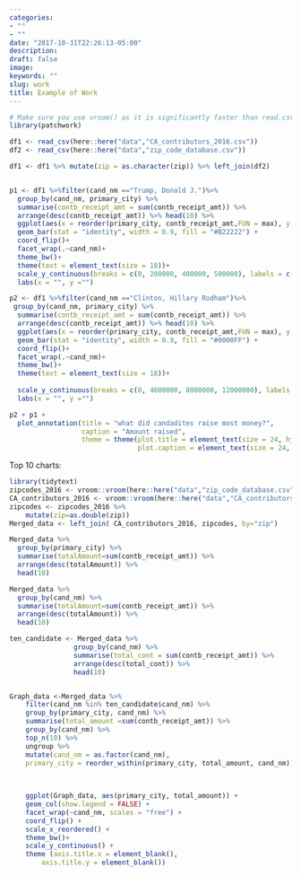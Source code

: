 ```yaml
---
categories:
- ""
- ""
date: "2017-10-31T22:26:13-05:00"
description:
draft: false
image:
keywords: ""
slug: work
title: Example of Work
---
```

```r
# Make sure you use vroom() as it is significantly faster than read.csv()
library(patchwork)

df1 <- read_csv(here::here("data","CA_contributors_2016.csv"))
df2 <- read_csv(here::here("data","zip_code_database.csv"))

df1 <- df1 %>% mutate(zip = as.character(zip)) %>% left_join(df2)


p1 <- df1 %>%filter(cand_nm =="Trump, Donald J.")%>%
  group_by(cand_nm, primary_city) %>% 
  summarise(contb_receipt_amt = sum(contb_receipt_amt)) %>%
  arrange(desc(contb_receipt_amt)) %>% head(10) %>%
  ggplot(aes(x = reorder(primary_city, contb_receipt_amt,FUN = max), y =contb_receipt_amt))+
  geom_bar(stat = "identity", width = 0.9, fill = "#B22222") +
  coord_flip()+
  facet_wrap(.~cand_nm)+
  theme_bw()+
  theme(text = element_text(size = 18))+
  scale_y_continuous(breaks = c(0, 200000, 400000, 500000), labels = c("$0", "$200,000", "$400,000", "$500,000"))+
  labs(x = "", y ="")

p2 <- df1 %>%filter(cand_nm =="Clinton, Hillary Rodham")%>%
 group_by(cand_nm, primary_city) %>% 
  summarise(contb_receipt_amt = sum(contb_receipt_amt)) %>%
  arrange(desc(contb_receipt_amt)) %>% head(10) %>%
  ggplot(aes(x = reorder(primary_city, contb_receipt_amt,FUN = max), y =contb_receipt_amt))+
  geom_bar(stat = "identity", width = 0.9, fill = "#0000FF") +
  coord_flip()+
  facet_wrap(.~cand_nm)+
  theme_bw()+
  theme(text = element_text(size = 18))+
  
  scale_y_continuous(breaks = c(0, 4000000, 8000000, 12000000), labels = c("$0", "$4,000,000", "$8,000,000", "$12,000,000"))+
  labs(x = "", y ="")

p2 + p1 + 
  plot_annotation(title = "what did candadites raise most money?",
                  caption = "Amount raised",
                  theme = theme(plot.title = element_text(size = 24, hjust = 0.1),
                                plot.caption = element_text(size = 24, hjust = 0.55)))
```
Top 10 charts:

```r

library(tidytext)
zipcodes_2016 <- vroom::vroom(here::here("data","zip_code_database.csv"))
CA_contributors_2016 <- vroom::vroom(here::here("data","CA_contributors_2016.csv"))
zipcodes <- zipcodes_2016 %>%
    mutate(zip=as.double(zip))
Merged_data <- left_join( CA_contributors_2016, zipcodes, by="zip")

Merged_data %>%
  group_by(primary_city) %>%
  summarise(totalAmount=sum(contb_receipt_amt)) %>% 
  arrange(desc(totalAmount)) %>% 
  head(10)

Merged_data %>%
  group_by(cand_nm) %>%
  summarise(totalAmount=sum(contb_receipt_amt)) %>% 
  arrange(desc(totalAmount)) %>% 
  head(10)

ten_candidate <- Merged_data %>% 
                group_by(cand_nm) %>% 
                summarise(total_cont = sum(contb_receipt_amt)) %>% 
                arrange(desc(total_cont)) %>% 
                head(10)


Graph_data <-Merged_data %>%
    filter(cand_nm %in% ten_candidate$cand_nm) %>% 
    group_by(primary_city, cand_nm) %>% 
    summarise(total_amount =sum(contb_receipt_amt)) %>% 
    group_by(cand_nm) %>%
    top_n(10) %>% 
    ungroup %>% 
    mutate(cand_nm = as.factor(cand_nm),
    primary_city = reorder_within(primary_city, total_amount, cand_nm)) 
 

    
    ggplot(Graph_data, aes(primary_city, total_amount)) +
    geom_col(show.legend = FALSE) +
    facet_wrap(~cand_nm, scales = "free") +
    coord_flip() +
    scale_x_reordered() +
    theme_bw()+
    scale_y_continuous() +
    theme (axis.title.x = element_blank(), 
        axis.title.y = element_blank()) 






```
